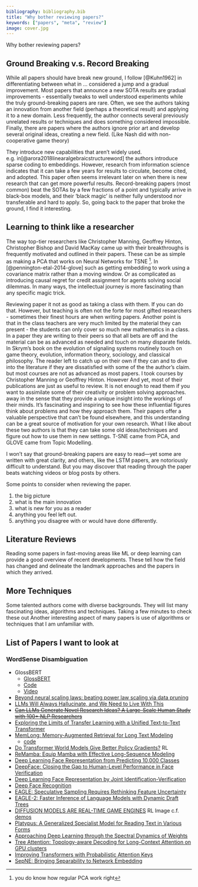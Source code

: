 ```yaml
---
bibliography: bibliography.bib
title: "Why bother reviewing papers?"
keywords: ["papers", "meta", "review"]
image: cover.jpg
---
```


Why bother reviewing papers?

## Ground Breaking v.s. Record Breaking

While all papers should have break new ground, I follow [@Kuhn1962] in differentiating between what in ... considered a jump and a gradual improvement. Most papers that announce a new SOTA results are gradual improvements - essentially tweaks to well understood experiments while the truly ground-breaking papers are rare. Often, we see the authors taking an innovation from another field (perhaps a theoretical result) and applying it to a new domain. Less frequently, the author connects several previously unrelated results or techniques and does something considered impossible. Finally, there are papers where the authors ignore prior art and develop several original ideas, creating a new field. (Like Nash did with non-cooperative game theory)

They introduce new capabilities that aren't widely used. e.g. in[@arora2018linearalgebraicstructureword] the authors introduce sparse coding to embeddings. However, research from information science indicates that it can take a few years for results to circulate, become cited, and adopted. This paper often seems irrelevant later on when there is new research that can get more powerful results. Record-breaking papers (most common) beat the SOTAs by a few fractions of a point and typically arrive in black-box models, and their 'black magic' is neither fully understood nor transferable and hard to apply. So, going back to the paper that broke the ground, I find it interesting.

## Learning to think like a researcher

The way top-tier researchers like Christopher Manning, Geoffrey Hinton, Christopher Bishop and David MacKay came up with their breakthroughs is frequently motivated and outlined in their papers. These can be as simple as making a PCA that works on Neural Networks for TSNE [^1]. In [@pennington-etal-2014-glove] such as getting embedding to work using a covariance matrix rather than a moving window. Or as complicated as introducing causal regret for credit assignment for agents solving social dilemmas. In many ways, the intellectual journey is more fascinating than any specific magic trick.

[^1]: you do know how regular PCA work right

Reviewing paper it not as good as taking a class with them. If you can do that. However, but teaching is often not the forte for most gifted researchers - sometimes their finest hours are when writing papers. Another point is that in the class teachers are very much limited by the material they can present - the students can only cover so much new mathematics in a class. In a paper they are writing to their peers so that all bets are off and the material can be as advanced as needed and touch on many disparate fields. In Skrym's book on the evolution of signaling systems routinely touch on game theory, evolution, information theory, sociology, and classical philosophy. The reader left to catch up on their own if they can and to dive into the literature if they are dissatisfied with some of the the author's claim. but most courses are not as advanced as most papers. I took courses by Christopher Manning or Geoffrey Hinton. However And yet, most of their publications are just as useful to review. It is not enough to read them if you want to assimilate some of their creativity or problem solving approaches. away in the sense that they provide a unique insight into the workings of their minds. It's fascinating and inspiring to see how these influential figures think about problems and how they approach them. Their papers offer a valuable perspective that can't be found elsewhere, and this understanding can be a great source of motivation for your own research. What I like about these two authors is that they can take some old ideas/techniques and figure out how to use them in new settings. T-SNE came from PCA, and GLOVE came from Topic Modelling.

I won't say that ground-breaking papers are easy to read—yet some are written with great clarity, and others, like the LSTM papers, are notoriously difficult to understand. But you may discover that reading through the paper beats watching videos or blog posts by others.

Some points to consider when reviewing the paper.

1.  the big picture
2.  what is the main innovation
3.  what is new for you as a reader
4.  anything you feel left out.
5.  anything you disagree with or would have done differently.

## Literature Reviews

Reading some papers in fast-moving areas like ML or deep learning can provide a good overview of recent developments. These tell how the field has changed and delineate the landmark approaches and the papers in which they arrived.

## More Techniques

Some talented authors come with diverse backgrounds. They will list many fascinating ideas, algorithms and techniques. Taking a few minutes to check these out Another interesting aspect of many papers is use of algorithms or techniques that I am unfamiliar with.

## List of Papers I want to look at

### WordSense Disambiguation

-   GlossBERT
    -   [GlossBERT](https://arxiv.org/abs/1908.07245v4)
    -   [Code](https://github.com/HSLCY/GlossBERT)
    -   [Video](https://www.youtube.com/watch?v=EMDax4OH_ps)
-   [Beyond neural scaling laws: beating power law scaling via data pruning](https://arxiv.org/abs/2206.14486)
-   [LLMs Will Always Hallucinate, and We Need to Live With This](https://arxiv.org/abs/2409.05746)
-   [~~Can LLMs Generate Novel Research Ideas? A Large-Scale Human Study with 100+ NLP Researchers~~](https://www.arxiv.org/abs/2409.04109)
-   [Exploring the Limits of Transfer Learning with a Unified Text-to-Text Transformer](https://arxiv.org/pdf/1910.10683)
-   [MemLong: Memory-Augmented Retrieval for Long Text Modeling](https://arxiv.org/abs/2408.16967v1)
    -   [code](https://github.com/Bui1dMySea/MemLong)
-   [Do Transformer World Models Give Better Policy Gradients?](https://arxiv.org/abs/2402.05290) RL
-   [ReMamba: Equip Mamba with Effective Long-Sequence Modeling](https://arxiv.org/abs/2408.15496)
-   [Deep Learning Face Representation from Predicting 10,000 Classes](https://www.cv-foundation.org/openaccess/content_cvpr_2014/papers/Sun_Deep_Learning_Face_2014_CVPR_paper.pdf)
-   [DeepFace: Closing the Gap to Human-Level Performance in Face Verification](https://scontent.ftlv16-1.fna.fbcdn.net/v/t39.8562-6/240890413_887772915161178_4705912772854439762_n.pdf?_nc_cat=109&ccb=1-7&_nc_sid=e280be&_nc_ohc=aQZ764jfMEsQ7kNvgEMjdLY&_nc_ht=scontent.ftlv16-1.fna&_nc_gid=AQHSCUGR6sPg45J9npX7vvA&oh=00_AYAYrYM-JUDLmyXIPxiZF8socGVHbEzCDSEFD7_vszSuag&oe=66EE737F)
-   [Deep Learning Face Representation by Joint Identification-Verification](https://arxiv.org/pdf/1406.4773)
-   [Deep Face Recognition](https://www.robots.ox.ac.uk/~vgg/publications/2015/Parkhi15/parkhi15.pdf)
-   [EAGLE: Speculative Sampling Requires Rethinking Feature Uncertainty](https://arxiv.org/pdf/2401.15077)
-   [EAGLE-2: Faster Inference of Language Models with Dynamic Draft Trees](https://arxiv.org/pdf/2406.16858)
-   [DIFFUSION MODELS ARE REAL-TIME GAME ENGINES](https://arxiv.org/pdf/2408.14837) RL Image c.f. [demos](https://gamengen.github.io/)
-   [Platypus: A Generalized Specialist Model for Reading Text in Various Forms](https://arxiv.org/abs/2408.14805)
-   [Approaching Deep Learning through the Spectral Dynamics of Weights](https://arxiv.org/abs/2408.11804)
-   [Tree Attention: Topology-aware Decoding for Long-Context Attention on GPU clusters](https://arxiv.org/abs/2408.04093)
-   [Improving Transformers with Probabilistic Attention Keys](https://proceedings.mlr.press/v162/nguyen22c.html)
-   [SepNE: Bringing Separability to Network Embedding](file:///home/oren/Pictures/4333-Article%20Text-7381-1-10-20190706.pdf)
